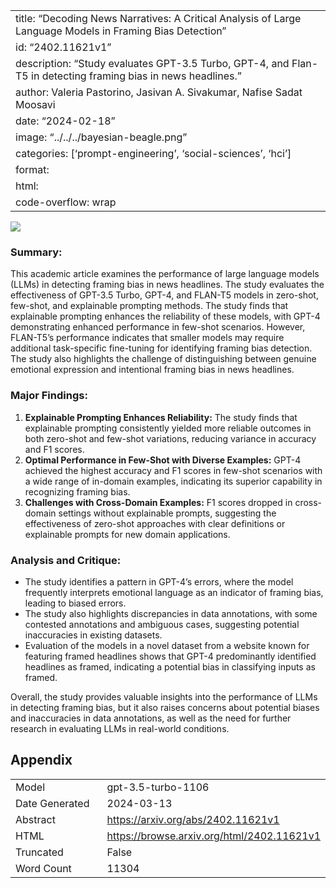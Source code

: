 
---
title: "Decoding News Narratives: A Critical Analysis of Large Language Models in Framing Bias Detection"
id: "2402.11621v1"
description: "Study evaluates GPT-3.5 Turbo, GPT-4, and Flan-T5 in detecting framing bias in news headlines."
author: Valeria Pastorino, Jasivan A. Sivakumar, Nafise Sadat Moosavi
date: "2024-02-18"
image: "../../../bayesian-beagle.png"
categories: ['prompt-engineering', 'social-sciences', 'hci']
format:
  html:
    code-overflow: wrap
---

![](../../../bayesian-beagle.png)

### Summary:
This academic article examines the performance of large language models (LLMs) in detecting framing bias in news headlines. The study evaluates the effectiveness of GPT-3.5 Turbo, GPT-4, and FLAN-T5 models in zero-shot, few-shot, and explainable prompting methods. The study finds that explainable prompting enhances the reliability of these models, with GPT-4 demonstrating enhanced performance in few-shot scenarios. However, FLAN-T5's performance indicates that smaller models may require additional task-specific fine-tuning for identifying framing bias detection. The study also highlights the challenge of distinguishing between genuine emotional expression and intentional framing bias in news headlines.

### Major Findings:
1. **Explainable Prompting Enhances Reliability:** The study finds that explainable prompting consistently yielded more reliable outcomes in both zero-shot and few-shot variations, reducing variance in accuracy and F1 scores.
2. **Optimal Performance in Few-Shot with Diverse Examples:** GPT-4 achieved the highest accuracy and F1 scores in few-shot scenarios with a wide range of in-domain examples, indicating its superior capability in recognizing framing bias.
3. **Challenges with Cross-Domain Examples:** F1 scores dropped in cross-domain settings without explainable prompts, suggesting the effectiveness of zero-shot approaches with clear definitions or explainable prompts for new domain applications.

### Analysis and Critique:
- The study identifies a pattern in GPT-4's errors, where the model frequently interprets emotional language as an indicator of framing bias, leading to biased errors.
- The study also highlights discrepancies in data annotations, with some contested annotations and ambiguous cases, suggesting potential inaccuracies in existing datasets.
- Evaluation of the models in a novel dataset from a website known for featuring framed headlines shows that GPT-4 predominantly identified headlines as framed, indicating a potential bias in classifying inputs as framed.

Overall, the study provides valuable insights into the performance of LLMs in detecting framing bias, but it also raises concerns about potential biases and inaccuracies in data annotations, as well as the need for further research in evaluating LLMs in real-world conditions.

## Appendix

|          |          |
|----------|----------|
| Model     | gpt-3.5-turbo-1106       |
| Date Generated     | 2024-03-13       |
| Abstract | [https://arxiv.org/abs/2402.11621v1](https://arxiv.org/abs/2402.11621v1)        |
| HTML     | [https://browse.arxiv.org/html/2402.11621v1](https://browse.arxiv.org/html/2402.11621v1)       |
| Truncated       | False       |
| Word Count       | 11304       |